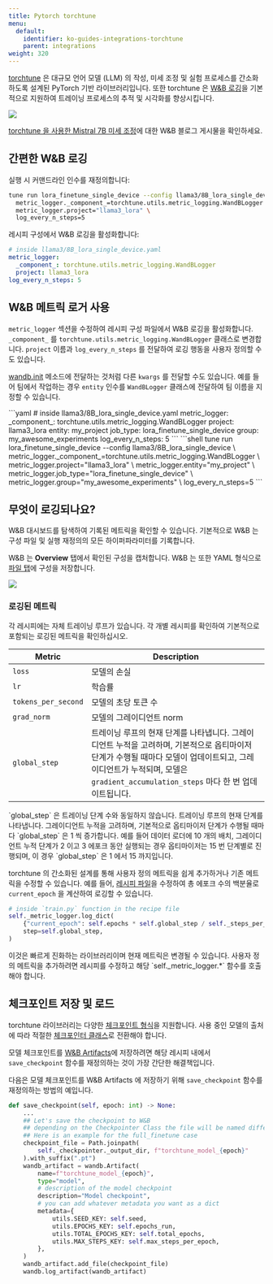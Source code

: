 ```yaml
---
title: Pytorch torchtune
menu:
  default:
    identifier: ko-guides-integrations-torchtune
    parent: integrations
weight: 320
---
```


<Card title="Try in Colab" href="https://colab.research.google.com/github/wandb/examples/blob/master/colabs/torchtune/torchtune_and_wandb.ipynb" icon="python"/>

[torchtune](https://pytorch.org/torchtune/stable/index.html) 은 대규모 언어 모델 (LLM) 의 작성, 미세 조정 및 실험 프로세스를 간소화하도록 설계된 PyTorch 기반 라이브러리입니다. 또한 torchtune 은 [W&B 로깅](https://pytorch.org/torchtune/stable/deep_dives/wandb_logging.html)을 기본적으로 지원하여 트레이닝 프로세스의 추적 및 시각화를 향상시킵니다.

<Frame>
    <img src="/images/integrations/torchtune_dashboard.png"  />
</Frame>

[torchtune 을 사용한 Mistral 7B 미세 조정](https://wandb.ai/capecape/torchtune-mistral/reports/torchtune-The-new-PyTorch-LLM-fine-tuning-library---Vmlldzo3NTUwNjM0)에 대한 W&B 블로그 게시물을 확인하세요.

## 간편한 W&B 로깅

<Tabs>
<Tab title="커맨드라인">
실행 시 커맨드라인 인수를 재정의합니다:

```bash
tune run lora_finetune_single_device --config llama3/8B_lora_single_device \
  metric_logger._component_=torchtune.utils.metric_logging.WandBLogger \
  metric_logger.project="llama3_lora" \
  log_every_n_steps=5
```
</Tab>
<Tab title="레시피 구성">
레시피 구성에서 W&B 로깅을 활성화합니다:

```yaml
# inside llama3/8B_lora_single_device.yaml
metric_logger:
  _component_: torchtune.utils.metric_logging.WandBLogger
  project: llama3_lora
log_every_n_steps: 5
```
</Tab>
</Tabs>

## W&B 메트릭 로거 사용

`metric_logger` 섹션을 수정하여 레시피 구성 파일에서 W&B 로깅을 활성화합니다. `_component_` 를 `torchtune.utils.metric_logging.WandBLogger` 클래스로 변경합니다. `project` 이름과 `log_every_n_steps` 를 전달하여 로깅 행동을 사용자 정의할 수도 있습니다.

[wandb.init](/ko/ref/python/init) 메소드에 전달하는 것처럼 다른 `kwargs` 를 전달할 수도 있습니다. 예를 들어 팀에서 작업하는 경우 `entity` 인수를 `WandBLogger` 클래스에 전달하여 팀 이름을 지정할 수 있습니다.

<Tabs>
<Tab title="레시피 구성">
```yaml
# inside llama3/8B_lora_single_device.yaml
metric_logger:
  _component_: torchtune.utils.metric_logging.WandBLogger
  project: llama3_lora
  entity: my_project
  job_type: lora_finetune_single_device
  group: my_awesome_experiments
log_every_n_steps: 5
```
</Tab>
<Tab title="커맨드 라인">
```shell
tune run lora_finetune_single_device --config llama3/8B_lora_single_device \
  metric_logger._component_=torchtune.utils.metric_logging.WandBLogger \
  metric_logger.project="llama3_lora" \
  metric_logger.entity="my_project" \
  metric_logger.job_type="lora_finetune_single_device" \
  metric_logger.group="my_awesome_experiments" \
  log_every_n_steps=5
```
</Tab>
</Tabs>

## 무엇이 로깅되나요?

W&B 대시보드를 탐색하여 기록된 메트릭을 확인할 수 있습니다. 기본적으로 W&B 는 구성 파일 및 실행 재정의의 모든 하이퍼파라미터를 기록합니다.

W&B 는 **Overview** 탭에서 확인된 구성을 캡처합니다. W&B 는 또한 YAML 형식으로 [파일 탭](https://wandb.ai/capecape/torchtune/runs/joyknwwa/files)에 구성을 저장합니다.

<Frame>
    <img src="/images/integrations/torchtune_config.png"  />
</Frame>

### 로깅된 메트릭

각 레시피에는 자체 트레이닝 루프가 있습니다. 각 개별 레시피를 확인하여 기본적으로 포함되는 로깅된 메트릭을 확인하십시오.

| Metric | Description |
| --- | --- |
| `loss` | 모델의 손실 |
| `lr` | 학습률 |
| `tokens_per_second` | 모델의 초당 토큰 수 |
| `grad_norm` | 모델의 그레이디언트 norm |
| `global_step` | 트레이닝 루프의 현재 단계를 나타냅니다. 그레이디언트 누적을 고려하며, 기본적으로 옵티마이저 단계가 수행될 때마다 모델이 업데이트되고, 그레이디언트가 누적되며, 모델은 `gradient_accumulation_steps` 마다 한 번 업데이트됩니다. |

<Note>
`global_step` 은 트레이닝 단계 수와 동일하지 않습니다. 트레이닝 루프의 현재 단계를 나타냅니다. 그레이디언트 누적을 고려하며, 기본적으로 옵티마이저 단계가 수행될 때마다 `global_step` 은 1 씩 증가합니다. 예를 들어 데이터 로더에 10 개의 배치, 그레이디언트 누적 단계가 2 이고 3 에포크 동안 실행되는 경우 옵티마이저는 15 번 단계별로 진행되며, 이 경우 `global_step` 은 1 에서 15 까지입니다.
</Note>

torchtune 의 간소화된 설계를 통해 사용자 정의 메트릭을 쉽게 추가하거나 기존 메트릭을 수정할 수 있습니다. 예를 들어, [레시피 파일](https://github.com/pytorch/torchtune/tree/main/recipes)을 수정하여 총 에포크 수의 백분율로 `current_epoch` 을 계산하여 로깅할 수 있습니다.

```python
# inside `train.py` function in the recipe file
self._metric_logger.log_dict(
    {"current_epoch": self.epochs * self.global_step / self._steps_per_epoch},
    step=self.global_step,
)
```

<Note>
이것은 빠르게 진화하는 라이브러리이며 현재 메트릭은 변경될 수 있습니다. 사용자 정의 메트릭을 추가하려면 레시피를 수정하고 해당 `self._metric_logger.*` 함수를 호출해야 합니다.
</Note>

## 체크포인트 저장 및 로드

torchtune 라이브러리는 다양한 [체크포인트 형식](https://pytorch.org/torchtune/stable/deep_dives/checkpointer.html)을 지원합니다. 사용 중인 모델의 출처에 따라 적절한 [체크포인터 클래스](https://pytorch.org/torchtune/stable/deep_dives/checkpointer.html)로 전환해야 합니다.

모델 체크포인트를 [W&B Artifacts](/ko/guides/artifacts/)에 저장하려면 해당 레시피 내에서 `save_checkpoint` 함수를 재정의하는 것이 가장 간단한 해결책입니다.

다음은 모델 체크포인트를 W&B Artifacts 에 저장하기 위해 `save_checkpoint` 함수를 재정의하는 방법의 예입니다.

```python
def save_checkpoint(self, epoch: int) -> None:
    ...
    ## Let's save the checkpoint to W&B
    ## depending on the Checkpointer Class the file will be named differently
    ## Here is an example for the full_finetune case
    checkpoint_file = Path.joinpath(
        self._checkpointer._output_dir, f"torchtune_model_{epoch}"
    ).with_suffix(".pt")
    wandb_artifact = wandb.Artifact(
        name=f"torchtune_model_{epoch}",
        type="model",
        # description of the model checkpoint
        description="Model checkpoint",
        # you can add whatever metadata you want as a dict
        metadata={
            utils.SEED_KEY: self.seed,
            utils.EPOCHS_KEY: self.epochs_run,
            utils.TOTAL_EPOCHS_KEY: self.total_epochs,
            utils.MAX_STEPS_KEY: self.max_steps_per_epoch,
        },
    )
    wandb_artifact.add_file(checkpoint_file)
    wandb.log_artifact(wandb_artifact)
```
```